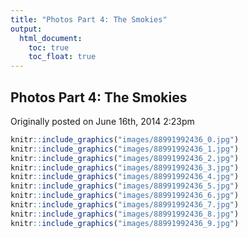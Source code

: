```yaml
---
title: "Photos Part 4: The Smokies"
output:
  html_document:
    toc: true
    toc_float: true
---
```


## Photos Part 4: The Smokies

Originally posted on June 16th, 2014 2:23pm

```r
knitr::include_graphics("images/88991992436_0.jpg")
knitr::include_graphics("images/88991992436_1.jpg")
knitr::include_graphics("images/88991992436_2.jpg")
knitr::include_graphics("images/88991992436_3.jpg")
knitr::include_graphics("images/88991992436_4.jpg")
knitr::include_graphics("images/88991992436_5.jpg")
knitr::include_graphics("images/88991992436_6.jpg")
knitr::include_graphics("images/88991992436_7.jpg")
knitr::include_graphics("images/88991992436_8.jpg")
knitr::include_graphics("images/88991992436_9.jpg")
```

